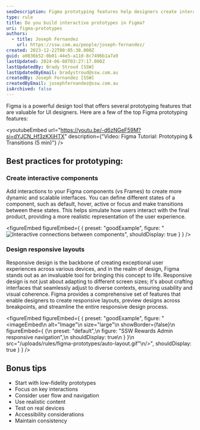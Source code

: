 ```yaml
---
seoDescription: Figma prototyping features help designers create interactive components and responsive layouts for exceptional user experiences across devices.
type: rule
title: Do you build interactive prototypes in Figma?
uri: figma-prototypes
authors:
  - title: Joseph Fernandez
    url: https://ssw.com.au/people/joseph-fernandez/
created: 2023-12-22T00:05:38.000Z
guid: a0836b52-0b01-44e5-a110-8c7496b1a7a9
lastUpdated: 2024-06-08T03:27:17.000Z
lastUpdatedBy: Brady Stroud [SSW]
lastUpdatedByEmail: bradystroud@ssw.com.au
createdBy: Joseph Fernandez [SSW]
createdByEmail: josephfernandez@ssw.com.au
isArchived: false
---
```


Figma is a powerful design tool that offers several prototyping features that are valuable for UI designers. Here are a few of the top Figma prototyping features:

<youtubeEmbed url="https://youtu.be/-d6zNGeF59M?si=dYJCN_Hf3zKXiHTX" description={"Video: Figma Tutorial: Prototyping & Transitions (5 min)"} />

## **Best practices for prototyping:**

### Create interactive components

Add interactions to your Figma components (vs Frames) to create more dynamic and scalable interfaces. You can define different states of a component, such as default, hover, active or focus and make transitions between these states. This helps simulate how users interact with the final product, providing a more realistic representation of the user experience.

<figureEmbed figureEmbed={ {
  preset: "goodExample",
  figure: "![Interactive connections between components](/uploads/rules/figma-prototypes/User-Cards.jpg)",
  shouldDisplay: true
} } />


### Design responsive layouts

Responsive design is the backbone of creating exceptional user experiences across various devices, and in the realm of design, Figma stands out as an invaluable tool for bringing this concept to life. Responsive design is not just about adapting to different screen sizes; it's about crafting interfaces that seamlessly adjust to diverse contexts, ensuring usability and visual coherence. Figma provides a comprehensive set of features that enable designers to create responsive layouts, preview designs across breakpoints, and streamline the entire responsive design process.

<figureEmbed figureEmbed={ {
  preset: "goodExample",
  figure: "<imageEmbed\n  alt=\"Image\"\n  size=\"large\"\n  showBorder={false}\n  figureEmbed={ {\n    preset: \"default\",\n    figure: \"SSW Rewards Admin responsive navigation\",\n    shouldDisplay: true\n  } }\n  src=\"/uploads/rules/figma-prototypes/auto-layout.gif\"\n/>",
  shouldDisplay: true
} } />


## Bonus tips

- Start with low-fidelity prototypes
- Focus on key interactions
- Consider user flow and navigation
- Use realistic content
- Test on real devices
- Accessibility considerations
- Maintain consistency
